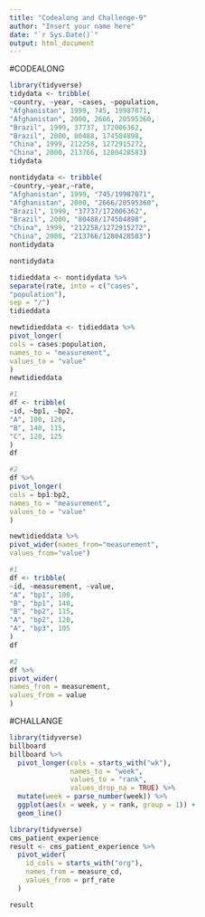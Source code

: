 ```yaml
---
title: "Codealong and Challenge-9"
author: "Insert your name here"
date: "`r Sys.Date()`"
output: html_document
---
```


#CODEALONG

```r
library(tidyverse)
tidydata <- tribble(
~country, ~year, ~cases, ~population,
"Afghanistan", 1999, 745, 19987071,
"Afghanistan", 2000, 2666, 20595360,
"Brazil", 1999, 37737, 172006362,
"Brazil", 2000, 80488, 174504898,
"China", 1999, 212258, 1272915272,
"China", 2000, 213766, 1280428583)
tidydata

nontidydata <- tribble(
~country,~year,~rate,
"Afghanistan", 1999, "745/19987071",
"Afghanistan", 2000, "2666/20595360",
"Brazil", 1999, "37737/172006362",
"Brazil", 2000, "80488/174504898",
"China", 1999, "212258/1272915272",
"China", 2000, "213766/1280428583")
nontidydata
```

```r
nontidydata

tidieddata <- nontidydata %>%
separate(rate, into = c("cases",
"population"),
sep = "/")
tidieddata

newtidieddata <- tidieddata %>%
pivot_longer(
cols = cases:population,
names_to = "measurement",
values_to = "value"
)
newtidieddata
```

```r
#1
df <- tribble(
~id, ~bp1, ~bp2,
"A", 100, 120,
"B", 140, 115,
"C", 120, 125
)
df

#2
df %>%
pivot_longer(
cols = bp1:bp2,
names_to = "measurement",
values_to = "value"
)
```

```r
newtidieddata %>%
pivot_wider(names_from="measurement",
values_from="value")
```

```r
#1
df <- tribble(
~id, ~measurement, ~value,
"A", "bp1", 100,
"B", "bp1", 140,
"B", "bp2", 115,
"A", "bp2", 120,
"A", "bp3", 105
)
df

#2
df %>%
pivot_wider(
names_from = measurement,
values_from = value
)
```

#CHALLANGE

```r
library(tidyverse)
billboard
billboard %>%
  pivot_longer(cols = starts_with("wk"), 
               names_to = "week", 
               values_to = "rank", 
               values_drop_na = TRUE) %>%
  mutate(week = parse_number(week)) %>%
  ggplot(aes(x = week, y = rank, group = 1)) +
  geom_line()
```

```r
library(tidyverse)
cms_patient_experience
result <- cms_patient_experience %>%
  pivot_wider(
    id_cols = starts_with("org"),
    names_from = measure_cd,
    values_from = prf_rate
  )

result
```